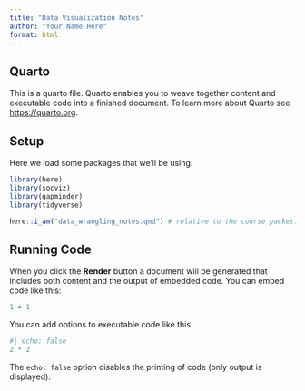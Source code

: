 ```yaml
---
title: "Data Visualization Notes"
author: "Your Name Here"
format: html
---
```


## Quarto

This is a quarto file. Quarto enables you to weave together content and executable code into a finished document. To learn more about Quarto see <https://quarto.org>.

## Setup

Here we load some packages that we'll be using.

```r
library(here)
library(socviz)
library(gapminder)
library(tidyverse)
```

```r
here::i_am("data_wrangling_notes.qmd") # relative to the course packet.
```

## Running Code

When you click the **Render** button a document will be generated that includes both content and the output of embedded code. You can embed code like this:

```r
1 + 1
```

You can add options to executable code like this

```r
#| echo: false
2 * 2
```

The `echo: false` option disables the printing of code (only output is displayed).


```r

```
